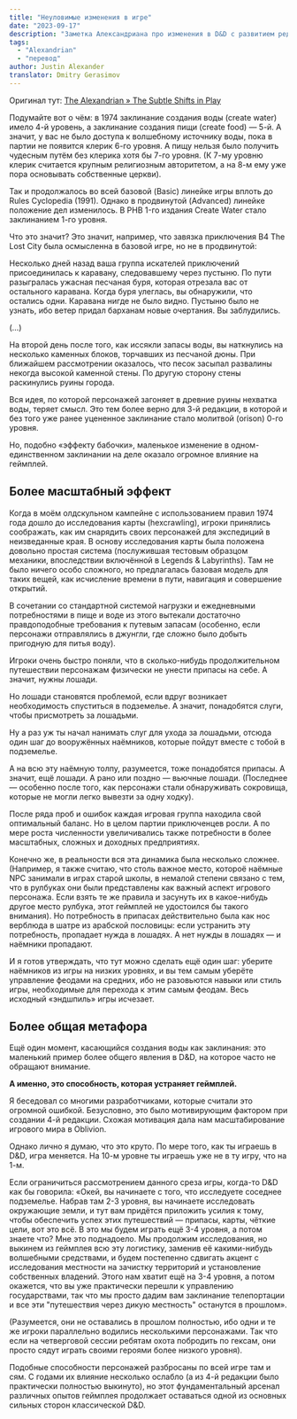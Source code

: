 ```yaml
---
title: "Неуловимые изменения в игре"
date: "2023-09-17"
description: "Заметка Александриана про изменения в D&D с развитием редакций #alexandrian #dnd5e #odnd #dnd #5e #difficulty #translate"
tags:
  - "Alexandrian"
  - "перевод"
author: Justin Alexander
translator: Dmitry Gerasimov
---
```


Оригинал тут: [The Alexandrian » The Subtle Shifts in Play](https://thealexandrian.net/wordpress/7632/roleplaying-games/the-subtle-shifts-in-play)

Подумайте вот о чём: в 1974 заклинание создания воды (create water) имело 4-й уровень, а заклинание создания пищи (create food) — 5-й. А значит, у вас не было доступа к волшебному источнику воды, пока в партии не появится клерик 6-го уровня. А пищу нельзя было получить чудесным путём без клерика хотя бы 7-го уровня. (К 7-му уровню клерик считается крупным религиозным авторитетом, а на 8-м ему уже пора основывать собственные церкви).

Так и продолжалось во всей базовой (Basic) линейке игры вплоть до Rules Cyclopedia (1991). Однако в продвинутой (Advanced) линейке положение дел изменилось. В PHB 1-го издания Create Water стало заклинанием 1-го уровня.

Что это значит? Это значит, например, что завязка приключения B4 The Lost City была осмысленна в базовой игре, но не в продвинутой:

Несколько дней назад ваша группа искателей приключений присоединилась к каравану, следовавшему через пустыню. По пути разыгралась ужасная песчаная буря, которая отрезала вас от остального каравана. Когда буря улеглась, вы обнаружили, что остались одни. Каравана нигде не было видно. Пустыню было не узнать, ибо ветер придал барханам новые очертания. Вы заблудились.

(…)

На второй день после того, как иссякли запасы воды, вы наткнулись на несколько каменных блоков, торчавших из песчаной дюны. При ближайшем рассмотрении оказалось, что песок засыпал развалины некогда высокой каменной стены. По другую сторону стены раскинулись руины города.

Вся идея, по которой персонажей загоняет в древние руины нехватка воды, теряет смысл. Это тем более верно для 3-й редакции, в которой и без того уже ранее уцененное заклинание стало молитвой (orison) 0-го уровня.

Но, подобно «эффекту бабочки», маленькое изменение в одном-единственном заклинании на деле оказало огромное влияние на геймплей.

## Более масштабный эффект

Когда в моём олдскульном кампейне с использованием правил 1974 года дошло до исследования карты (hexcrawling), игроки принялись соображать, как им снарядить своих персонажей для экспедиций в неизведанные края. В основу исследования карты была положена довольно простая система (послужившая тестовым образцом механики, впоследствии включённой в Legends & Labyrinths). Там не было ничего особо сложного, но предлагалась базовая модель для таких вещей, как исчисление времени в пути, навигация и совершение открытий.

В сочетании со стандартной системой нагрузки и ежедневными потребностями в пище и воде из этого вытекали достаточно правдоподобные требования к путевым запасам (особенно, если персонажи отправлялись в джунгли, где сложно было добыть пригодную для питья воду).

Игроки очень быстро поняли, что в сколько-нибудь продолжительном путешествии персонажам физически не унести припасы на себе. А значит, нужны лошади.

Но лошади становятся проблемой, если вдруг возникает необходимость спуститься в подземелье. А значит, понадобятся слуги, чтобы присмотреть за лошадьми.

Ну а раз уж ты начал нанимать слуг для ухода за лошадьми, отсюда один шаг до вооружённых наёмников, которые пойдут вместе с тобой в подземелье.

А на всю эту наёмную толпу, разумеется, тоже понадобятся припасы. А значит, ещё лошади. А рано или поздно — вьючные лошади. (Последнее — особенно после того, как персонажи стали обнаруживать сокровища, которые не могли легко вывезти за одну ходку).

После ряда проб и ошибок каждая игровая группа находила свой оптимальный баланс. Но в целом партии приключенцев росли. А по мере роста численности увеличивались также потребности в более масштабных, сложных и доходных предприятиях.

Конечно же, в реальности вся эта динамика была несколько сложнее. (Например, я также считаю, что столь важное место, котороё наёмные NPC занимали в играх старой школы, в немалой степени связано с тем, что в рулбуках они были представлены как важный аспект игрового персонажа. Если взять те же правила и засунуть их в какое-нибудь другое место рулбука, этот геймплей не удостоился бы такого внимания). Но потребность в припасах действительно была как нос верблюда в шатре из арабской пословицы: если устранить эту потребность, пропадает нужда в лошадях. А нет нужды в лошадях — и наёмники пропадают.

И я готов утверждать, что тут можно сделать ещё один шаг: уберите наёмников из игры на низких уровнях, и вы тем самым уберёте управление феодами на средних, ибо не разовьются навыки или стиль игры, необходимые для перехода к этим самым феодам. Весь исходный «эндшпиль» игры исчезает.

## Более общая метафора

Ещё один момент, касающийся создания воды как заклинания: это маленький пример более общего явления в D&D, на которое часто не обращают внимание.

**А именно, это способность, которая устраняет геймплей.**

Я беседовал со многими разработчиками, которые считали это огромной ошибкой. Безусловно, это было мотивирующим фактором при создании 4-й редакции. Схожая мотивация дала нам масштабирование игрового мира в Oblivion.

Однако лично я думаю, что это круто. По мере того, как ты играешь в D&D, игра меняется. На 10-м уровне ты играешь уже не в ту игру, что на 1-м.

Если ограничиться рассмотрением данного среза игры, когда-то D&D как бы говорила: «Окей, вы начинаете с того, что исследуете соседнее подземелье. Набрав там 2-3 уровня, вы начинаете исследовать окружающие земли, и тут вам придётся приложить усилия к тому, чтобы обеспечить успех этих путешествий — припасы, карты, чёткие цели, вот это всё. В это мы будем играть ещё 3-4 уровня, а потом знаете что? Мне это поднадоело. Мы продолжим исследования, но выкинем из геймплея всю эту логистику, заменив её какими-нибудь волшебными средствами, и будем постепенно сдвигать акцент с исследования местности на зачистку территорий и установление собственных владений. Этого нам хватит ещё на 3-4 уровня, а потом окажется, что вы уже практически перешли к управлению государствами, так что мы просто дадим вам заклинание телепортации и все эти "путешествия через дикую местность" останутся в прошлом».

(Разумеется, они не оставались в прошлом полностью, ибо одни и те же игроки параллельно водились несколькими персонажами. Так что если на четверговой сессии ребятам охота побродить по гексам, они просто сядут играть своими героями более низкого уровня).

Подобные способности персонажей разбросаны по всей игре там и сям. С годами их влияние несколько ослабло (а из 4-й редакции было практически полностью выкинуто), но этот фундаментальный арсенал различных опытов геймплея продолжает оставаться одной из основных сильных сторон классической D&D.
